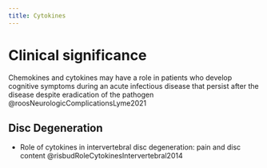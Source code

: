 ```yaml
---
title: Cytokines
---
```



# Clinical significance

Chemokines and cytokines may have a role in patients who develop cognitive symptoms during an acute infectious disease that persist after the disease despite eradication of the pathogen @roosNeurologicComplicationsLyme2021



## Disc Degeneration

:::{.callout-note}

- Role of cytokines in intervertebral disc degeneration: pain and disc content @risbudRoleCytokinesIntervertebral2014
:::